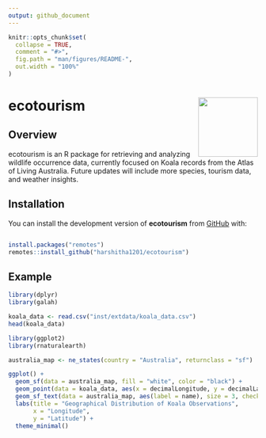 ```yaml
---
output: github_document
---
```


<!-- README.md is generated from README.Rmd. Please edit that file -->

```r
knitr::opts_chunk$set(
  collapse = TRUE,
  comment = "#>",
  fig.path = "man/figures/README-",
  out.width = "100%"
)
```

<!-- badges: start -->
<!-- badges: end -->

# ecotourism <a href='https://github.com/harshitha1201/ecotourism'><img src='man/figures/logo.png' align="right" height="120" /></a>

## Overview 

ecotourism is an R package for retrieving and analyzing wildlife occurrence data, currently focused on Koala records from the Atlas of Living Australia. Future updates will include more species, tourism data, and weather insights.

## Installation

You can install the development version of **ecotourism** from [GitHub](https://github.com/) with:

```r

install.packages("remotes")
remotes::install_github("harshitha1201/ecotourism")
```

## Example

```r
library(dplyr)
library(galah)

koala_data <- read.csv("inst/extdata/koala_data.csv")
head(koala_data)
```

```r
library(ggplot2)
library(rnaturalearth)

australia_map <- ne_states(country = "Australia", returnclass = "sf")

ggplot() +
  geom_sf(data = australia_map, fill = "white", color = "black") +
  geom_point(data = koala_data, aes(x = decimalLongitude, y = decimalLatitude, color = stateProvince), alpha = 0.6) +
  geom_sf_text(data = australia_map, aes(label = name), size = 3, check_overlap = TRUE) +
  labs(title = "Geographical Distribution of Koala Observations",
       x = "Longitude",
       y = "Latitude") +
  theme_minimal()
```
